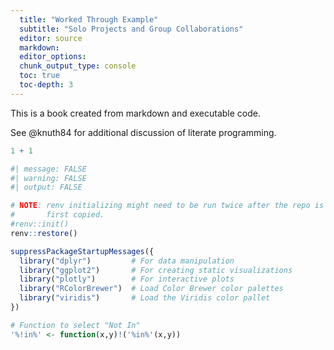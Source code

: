 ```yaml
---
  title: "Worked Through Example"
  subtitle: "Solo Projects and Group Collaborations"
  editor: source
  markdown: 
  editor_options: 
  chunk_output_type: console
  toc: true
  toc-depth: 3
---
```



This is a book created from markdown and executable code.

See @knuth84 for additional discussion of literate programming.

```r
1 + 1
```


```r
#| message: FALSE
#| warning: FALSE
#| output: FALSE

# NOTE: renv initializing might need to be run twice after the repo is
#       first copied.
#renv::init()
renv::restore()

suppressPackageStartupMessages({
  library("dplyr")         # For data manipulation
  library("ggplot2")       # For creating static visualizations
  library("plotly")        # For interactive plots
  library("RColorBrewer")  # Load Color Brewer color palettes
  library("viridis")       # Load the Viridis color pallet
})

# Function to select "Not In"
'%!in%' <- function(x,y)!('%in%'(x,y))


```
